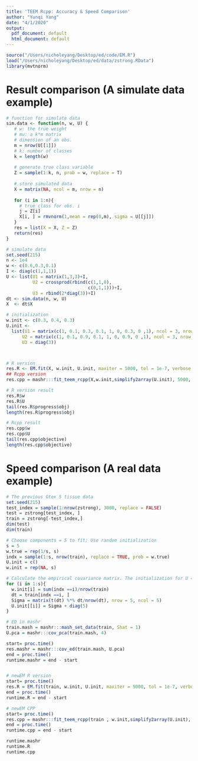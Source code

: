 ```yaml
---
title: 'TEEM Rcpp: Accuracy & Speed Comparison'
author: "Yunqi Yang"
date: "4/1/2020"
output:
  pdf_document: default
  html_document: default
---
```


```r
source("/Users/nicholeyang/Desktop/ed/code/EM.R")
load("/Users/nicholeyang/Desktop/ed/data/zstrong.RData")
library(mvtnorm)
```

# Result comparison (A simulate data example)
```r

# function for simulate data
sim.data <- function(n, w, U) {
   # w: the true weight
   # mu: a k*m matrix 
   # dimension of an obs. 
   m = nrow(U[[1]])
   # k: number of classes
   k = length(w)
   
   # generate true class variable  
   Z = sample(1:k, n, prob = w, replace = T)  
    
   # store simulated data
   X = matrix(NA, ncol = m, nrow = n)
   
   for (i in 1:n){
     # true class for obs. i 
     j = Z[i]
     X[i, ] = rmvnorm(1,mean = rep(0,m), sigma = U[[j]])
   }
   res = list(X = X, Z = Z)
   return(res)
}

```

```r

# simulate data 
set.seed(215)
n <- 1e4
w <- c(0.6,0.3,0.1)
I <- diag(c(1,1,1))
U <- list(U1 = matrix(1,3,3)+I,
          U2 = crossprod(rbind(c(1,1,0),
                               c(0,1,1)))+I,
          U3 = rbind(2*diag(3))+I)
dt <- sim.data(n, w, U)
X  <- dt$X
```

```r

# initialization
w.init <- c(0.3, 0.4, 0.3)
U.init <-
  list(U1 = matrix(c(1, 0.1, 0.3, 0.1, 1, 0, 0.3, 0 ,1), ncol = 3, nrow =3), 
      U2 = matrix(c(1, 0.1, 0.9, 0.1, 1, 0, 0.9, 0 ,1), ncol = 3, nrow =3),
      U3 = diag(3))



# R version
res.R <- EM.fit(X, w.init, U.init, maxiter = 5000, tol = 1e-7, verbose = FALSE)
## Rcpp version
res.cpp = mashr:::fit_teem_rcpp(X,w.init,simplify2array(U.init), 5000, 1e-7, FALSE)


```


```r

# R version result
res.R$w
res.R$U
tail(res.R$progress$obj)
length(res.R$progress$obj)

# Rcpp result
res.cpp$w
res.cpp$U
tail(res.cpp$objective)
length(res.cpp$objective)
```


# Speed comparison (A real data example)
```r

# The previous Gtex 5 tissue data 
set.seed(215)
test_index = sample(1:nrow(zstrong), 3000, replace = FALSE)
test = zstrong[test_index, ]
train = zstrong[-test_index,]
dim(test)
dim(train)

# Choose components = 5 to fit; Use random initialization
s = 5
w.true = rep(1/s, s)
indx = sample(1:s, nrow(train), replace = TRUE, prob = w.true)
U.init = c()
w.init = rep(NA, s)

# Calculate the empirical covariance matrix. The initialization for U = empirical Sigma + I
for (i in 1:s){
  w.init[i] = sum(indx ==i)/nrow(train)
  dt = train[indx ==i, ]
  Sigma = matrix(t(dt) %*% dt/nrow(dt), nrow = 5, ncol = 5)
  U.init[[i]] = Sigma + diag(5)
}

```


```r

# ED in mashr
train.mash = mashr:::mash_set_data(train, Shat = 1)
U.pca = mashr:::cov_pca(train.mash, 4)

start= proc.time()
res.mashr = mashr:::cov_ed(train.mash, U.pca)
end = proc.time()
runtime.mashr = end - start


# newEM R version
start= proc.time()
res.R = EM.fit(train, w.init, U.init, maxiter = 5000, tol = 1e-7, verbose = FALSE)
end = proc.time()
runtime.R = end - start

# newEM CPP 
start= proc.time()
res.cpp = mashr:::fit_teem_rcpp(train , w.init,simplify2array(U.init), 5000, 1e-7, FALSE)
end = proc.time()
runtime.cpp = end - start

```


```r

runtime.mashr
runtime.R
runtime.cpp
```


